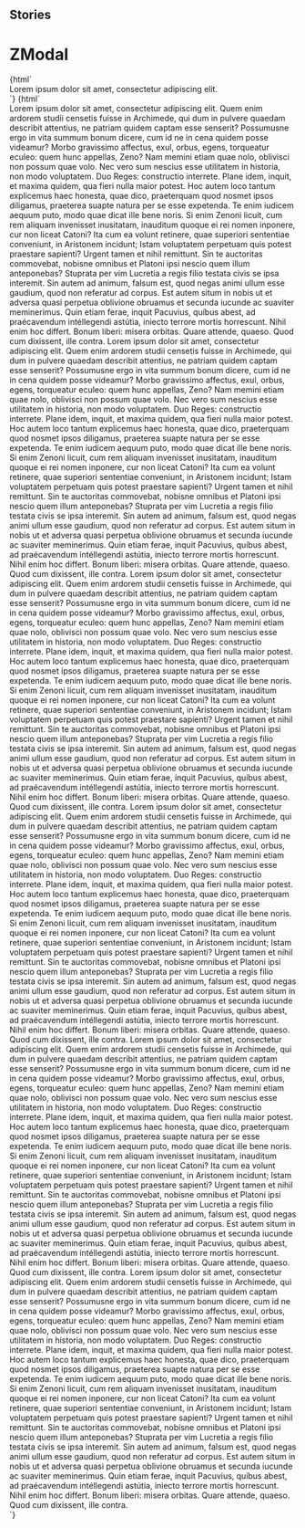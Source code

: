 
## Stories

<Meta title="Modal/ZModal" component="z-modal" />

  # ZModal

<Preview>
  <Story name="z-modal short text">
    {html`
      <z-modal
        modaltitle="${text('modaltitle', 'Modal title')}"
        modalsubtitle="${text('modalsubtitle', 'Modal subtitle')}">
        <div slot="modalContent">Lorem ipsum dolor sit amet, consectetur adipiscing elit.
        </div>
      </z-modal>
    `}
  </Story>
</Preview>

<Preview>
  <Story name="z-modal long text">
    {html`
      <z-modal
        modaltitle="${text('modaltitle', 'Modal title')}"
        modalsubtitle="${text('modalsubtitle', 'Modal subtitle')}">
        <div slot="modalContent">Lorem ipsum dolor sit amet, consectetur adipiscing elit. Quem enim ardorem studii censetis fuisse in Archimede, qui dum in pulvere quaedam describit attentius, ne patriam quidem captam esse senserit? Possumusne ergo in vita summum bonum dicere, cum id ne in cena quidem posse videamur? Morbo gravissimo affectus, exul, orbus, egens, torqueatur eculeo: quem hunc appellas, Zeno? Nam memini etiam quae nolo, oblivisci non possum quae volo. Nec vero sum nescius esse utilitatem in historia, non modo voluptatem. Duo Reges: constructio interrete. Plane idem, inquit, et maxima quidem, qua fieri nulla maior potest. Hoc autem loco tantum explicemus haec honesta, quae dico, praeterquam quod nosmet ipsos diligamus, praeterea suapte natura per se esse expetenda. Te enim iudicem aequum puto, modo quae dicat ille bene noris. Si enim Zenoni licuit, cum rem aliquam invenisset inusitatam, inauditum quoque ei rei nomen inponere, cur non liceat Catoni? Ita cum ea volunt retinere, quae superiori sententiae conveniunt, in Aristonem incidunt; Istam voluptatem perpetuam quis potest praestare sapienti? Urgent tamen et nihil remittunt. Sin te auctoritas commovebat, nobisne omnibus et Platoni ipsi nescio quem illum anteponebas? Stuprata per vim Lucretia a regis filio testata civis se ipsa interemit. Sin autem ad animum, falsum est, quod negas animi ullum esse gaudium, quod non referatur ad corpus. Est autem situm in nobis ut et adversa quasi perpetua oblivione obruamus et secunda iucunde ac suaviter meminerimus. Quin etiam ferae, inquit Pacuvius, quíbus abest, ad praécavendum intéllegendi astútia, iniecto terrore mortis horrescunt. Nihil enim hoc differt. Bonum liberi: misera orbitas. Quare attende, quaeso. Quod cum dixissent, ille contra. Lorem ipsum dolor sit amet, consectetur adipiscing elit. Quem enim ardorem studii censetis fuisse in Archimede, qui dum in pulvere quaedam describit attentius, ne patriam quidem captam esse senserit? Possumusne ergo in vita summum bonum dicere, cum id ne in cena quidem posse videamur? Morbo gravissimo affectus, exul, orbus, egens, torqueatur eculeo: quem hunc appellas, Zeno? Nam memini etiam quae nolo, oblivisci non possum quae volo. Nec vero sum nescius esse utilitatem in historia, non modo voluptatem. Duo Reges: constructio interrete. Plane idem, inquit, et maxima quidem, qua fieri nulla maior potest. Hoc autem loco tantum explicemus haec honesta, quae dico, praeterquam quod nosmet ipsos diligamus, praeterea suapte natura per se esse expetenda. Te enim iudicem aequum puto, modo quae dicat ille bene noris. Si enim Zenoni licuit, cum rem aliquam invenisset inusitatam, inauditum quoque ei rei nomen inponere, cur non liceat Catoni? Ita cum ea volunt retinere, quae superiori sententiae conveniunt, in Aristonem incidunt; Istam voluptatem perpetuam quis potest praestare sapienti? Urgent tamen et nihil remittunt. Sin te auctoritas commovebat, nobisne omnibus et Platoni ipsi nescio quem illum anteponebas? Stuprata per vim Lucretia a regis filio testata civis se ipsa interemit. Sin autem ad animum, falsum est, quod negas animi ullum esse gaudium, quod non referatur ad corpus. Est autem situm in nobis ut et adversa quasi perpetua oblivione obruamus et secunda iucunde ac suaviter meminerimus. Quin etiam ferae, inquit Pacuvius, quíbus abest, ad praécavendum intéllegendi astútia, iniecto terrore mortis horrescunt. Nihil enim hoc differt. Bonum liberi: misera orbitas. Quare attende, quaeso. Quod cum dixissent, ille contra. Lorem ipsum dolor sit amet, consectetur adipiscing elit. Quem enim ardorem studii censetis fuisse in Archimede, qui dum in pulvere quaedam describit attentius, ne patriam quidem captam esse senserit? Possumusne ergo in vita summum bonum dicere, cum id ne in cena quidem posse videamur? Morbo gravissimo affectus, exul, orbus, egens, torqueatur eculeo: quem hunc appellas, Zeno? Nam memini etiam quae nolo, oblivisci non possum quae volo. Nec vero sum nescius esse utilitatem in historia, non modo voluptatem. Duo Reges: constructio interrete. Plane idem, inquit, et maxima quidem, qua fieri nulla maior potest. Hoc autem loco tantum explicemus haec honesta, quae dico, praeterquam quod nosmet ipsos diligamus, praeterea suapte natura per se esse expetenda. Te enim iudicem aequum puto, modo quae dicat ille bene noris. Si enim Zenoni licuit, cum rem aliquam invenisset inusitatam, inauditum quoque ei rei nomen inponere, cur non liceat Catoni? Ita cum ea volunt retinere, quae superiori sententiae conveniunt, in Aristonem incidunt; Istam voluptatem perpetuam quis potest praestare sapienti? Urgent tamen et nihil remittunt. Sin te auctoritas commovebat, nobisne omnibus et Platoni ipsi nescio quem illum anteponebas? Stuprata per vim Lucretia a regis filio testata civis se ipsa interemit. Sin autem ad animum, falsum est, quod negas animi ullum esse gaudium, quod non referatur ad corpus. Est autem situm in nobis ut et adversa quasi perpetua oblivione obruamus et secunda iucunde ac suaviter meminerimus. Quin etiam ferae, inquit Pacuvius, quíbus abest, ad praécavendum intéllegendi astútia, iniecto terrore mortis horrescunt. Nihil enim hoc differt. Bonum liberi: misera orbitas. Quare attende, quaeso. Quod cum dixissent, ille contra. Lorem ipsum dolor sit amet, consectetur adipiscing elit. Quem enim ardorem studii censetis fuisse in Archimede, qui dum in pulvere quaedam describit attentius, ne patriam quidem captam esse senserit? Possumusne ergo in vita summum bonum dicere, cum id ne in cena quidem posse videamur? Morbo gravissimo affectus, exul, orbus, egens, torqueatur eculeo: quem hunc appellas, Zeno? Nam memini etiam quae nolo, oblivisci non possum quae volo. Nec vero sum nescius esse utilitatem in historia, non modo voluptatem. Duo Reges: constructio interrete. Plane idem, inquit, et maxima quidem, qua fieri nulla maior potest. Hoc autem loco tantum explicemus haec honesta, quae dico, praeterquam quod nosmet ipsos diligamus, praeterea suapte natura per se esse expetenda. Te enim iudicem aequum puto, modo quae dicat ille bene noris. Si enim Zenoni licuit, cum rem aliquam invenisset inusitatam, inauditum quoque ei rei nomen inponere, cur non liceat Catoni? Ita cum ea volunt retinere, quae superiori sententiae conveniunt, in Aristonem incidunt; Istam voluptatem perpetuam quis potest praestare sapienti? Urgent tamen et nihil remittunt. Sin te auctoritas commovebat, nobisne omnibus et Platoni ipsi nescio quem illum anteponebas? Stuprata per vim Lucretia a regis filio testata civis se ipsa interemit. Sin autem ad animum, falsum est, quod negas animi ullum esse gaudium, quod non referatur ad corpus. Est autem situm in nobis ut et adversa quasi perpetua oblivione obruamus et secunda iucunde ac suaviter meminerimus. Quin etiam ferae, inquit Pacuvius, quíbus abest, ad praécavendum intéllegendi astútia, iniecto terrore mortis horrescunt. Nihil enim hoc differt. Bonum liberi: misera orbitas. Quare attende, quaeso. Quod cum dixissent, ille contra. Lorem ipsum dolor sit amet, consectetur adipiscing elit. Quem enim ardorem studii censetis fuisse in Archimede, qui dum in pulvere quaedam describit attentius, ne patriam quidem captam esse senserit? Possumusne ergo in vita summum bonum dicere, cum id ne in cena quidem posse videamur? Morbo gravissimo affectus, exul, orbus, egens, torqueatur eculeo: quem hunc appellas, Zeno? Nam memini etiam quae nolo, oblivisci non possum quae volo. Nec vero sum nescius esse utilitatem in historia, non modo voluptatem. Duo Reges: constructio interrete. Plane idem, inquit, et maxima quidem, qua fieri nulla maior potest. Hoc autem loco tantum explicemus haec honesta, quae dico, praeterquam quod nosmet ipsos diligamus, praeterea suapte natura per se esse expetenda. Te enim iudicem aequum puto, modo quae dicat ille bene noris. Si enim Zenoni licuit, cum rem aliquam invenisset inusitatam, inauditum quoque ei rei nomen inponere, cur non liceat Catoni? Ita cum ea volunt retinere, quae superiori sententiae conveniunt, in Aristonem incidunt; Istam voluptatem perpetuam quis potest praestare sapienti? Urgent tamen et nihil remittunt. Sin te auctoritas commovebat, nobisne omnibus et Platoni ipsi nescio quem illum anteponebas? Stuprata per vim Lucretia a regis filio testata civis se ipsa interemit. Sin autem ad animum, falsum est, quod negas animi ullum esse gaudium, quod non referatur ad corpus. Est autem situm in nobis ut et adversa quasi perpetua oblivione obruamus et secunda iucunde ac suaviter meminerimus. Quin etiam ferae, inquit Pacuvius, quíbus abest, ad praécavendum intéllegendi astútia, iniecto terrore mortis horrescunt. Nihil enim hoc differt. Bonum liberi: misera orbitas. Quare attende, quaeso. Quod cum dixissent, ille contra. Lorem ipsum dolor sit amet, consectetur adipiscing elit. Quem enim ardorem studii censetis fuisse in Archimede, qui dum in pulvere quaedam describit attentius, ne patriam quidem captam esse senserit? Possumusne ergo in vita summum bonum dicere, cum id ne in cena quidem posse videamur? Morbo gravissimo affectus, exul, orbus, egens, torqueatur eculeo: quem hunc appellas, Zeno? Nam memini etiam quae nolo, oblivisci non possum quae volo. Nec vero sum nescius esse utilitatem in historia, non modo voluptatem. Duo Reges: constructio interrete. Plane idem, inquit, et maxima quidem, qua fieri nulla maior potest. Hoc autem loco tantum explicemus haec honesta, quae dico, praeterquam quod nosmet ipsos diligamus, praeterea suapte natura per se esse expetenda. Te enim iudicem aequum puto, modo quae dicat ille bene noris. Si enim Zenoni licuit, cum rem aliquam invenisset inusitatam, inauditum quoque ei rei nomen inponere, cur non liceat Catoni? Ita cum ea volunt retinere, quae superiori sententiae conveniunt, in Aristonem incidunt; Istam voluptatem perpetuam quis potest praestare sapienti? Urgent tamen et nihil remittunt. Sin te auctoritas commovebat, nobisne omnibus et Platoni ipsi nescio quem illum anteponebas? Stuprata per vim Lucretia a regis filio testata civis se ipsa interemit. Sin autem ad animum, falsum est, quod negas animi ullum esse gaudium, quod non referatur ad corpus. Est autem situm in nobis ut et adversa quasi perpetua oblivione obruamus et secunda iucunde ac suaviter meminerimus. Quin etiam ferae, inquit Pacuvius, quíbus abest, ad praécavendum intéllegendi astútia, iniecto terrore mortis horrescunt. Nihil enim hoc differt. Bonum liberi: misera orbitas. Quare attende, quaeso. Quod cum dixissent, ille contra.
        </div>
      </z-modal>
    `}
  </Story>
</Preview>

<Props of="z-modal" />

